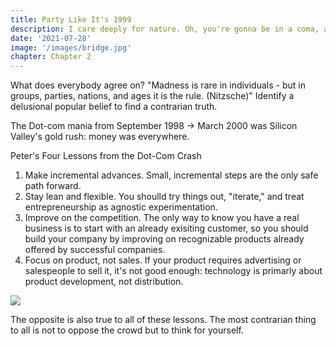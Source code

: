 ```yaml
---
title: Party Like It's 1999 
description: I care deeply for nature. Oh, you're gonna be in a coma, all right. He'll want to use your yacht, and I don't want this thing smelling like fish. Get me a vodka rocks. And a piece of toast. No! I was ashamed to be SEEN with you. I like being with you.
date: '2021-07-28'
image: '/images/bridge.jpg'
chapter: Chapter 2
---
```


What does everybody agree on? "Madness is rare in individuals - but in groups, parties, nations, and ages it is the rule. (Nitzsche)" Identify a delusional popular belief to find a contrarian truth. 

The Dot-com mania from September 1998 -> March 2000 was Silicon Valley's gold rush: money was everywhere. 

Peter's Four Lessons from the Dot-Com Crash
1. Make incremental advances. Small, incremental steps are the only safe path forward. 
2. Stay lean and flexible. You shoulld try things out, "iterate," and treat entrepreneurship as agnostic experimentation.  
3. Improve on the competition. The only way to know you have a real business is to start with an already exisiting customer, so you should build your company by improving on recognizable products already offered by successful companies. 
4. Focus on product, not sales. If your product requires advertising or salespeople to sell it, it's not good enough: technology is primarly about product development, not distribution. 

<div className="flex flex-col items-center mt-12 mb-12">
  <Image src="/zero-to-one/2.party-like-its-1999/1-incremental-improvements.png" width={600} height={360}/>
</div>

The opposite is also true to all of these lessons. The most contrarian thing to all is not to oppose the crowd but to think for yourself. 